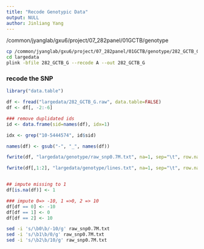 ```yaml
---
title: "Recode Genotypic Data"
output: NULL
author: Jinliang Yang
---
```


/common/jyanglab/gxu6/project/07_282panel/01GCTB/genotype


```bash
cp /common/jyanglab/gxu6/project/07_282panel/01GCTB/genotype/282_GCTB_G largedata/
cd largedata
plink -bfile 282_GCTB_G --recode A --out 282_GCTB_G
```


### recode the SNP

```r
library("data.table")

df <- fread("largedata/282_GCTB_G.raw", data.table=FALSE)
df <- df[, -2:-6]

### remove duplidated ids
id <- data.frame(sid=names(df), idx=1)

idx <- grep("10-5444574", id$sid)

names(df) <- gsub("-", "_", names(df))

fwrite(df, "largedata/genotype/raw_snp0.7M.txt", na=1, sep="\t", row.names=FALSE, quote=FALSE)

fwrite(df[,1:2], "largedata/genotype/lines.txt", na=1, sep="\t", row.names=FALSE, quote=FALSE)


## impute missing to 1
df[is.na(df)] <- 1

### impute 0=> -10, 1 =>0, 2 => 10
df[df == 0] <- -10
df[df == 1] <- 0
df[df == 2] <- 10
```

```bash
sed -i 's/\b0\b/-10/g' raw_snp0.7M.txt
sed -i 's/\b1\b/0/g' raw_snp0.7M.txt
sed -i 's/\b2\b/10/g' raw_snp0.7M.txt
```


